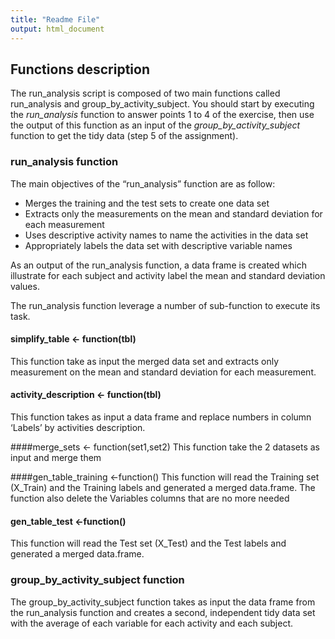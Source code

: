 ```yaml
---
title: "Readme File"
output: html_document
---
```

## Functions description
The run_analysis script is composed of two main functions called run_analysis and group_by_activity_subject. 
You should start by executing the *run_analysis* function to answer points 1 to 4 of the exercise, then use the output of this function as an input of the *group_by_activity_subject* function to get the tidy data (step 5 of the assignment).

### run_analysis function
The main objectives of the “run_analysis” function are as follow:

* Merges the training and the test sets to create one data set
* Extracts only the measurements on the mean and standard deviation for each measurement
* Uses descriptive activity names to name the activities in the data set
* Appropriately labels the data set with descriptive variable names

As an output of the run_analysis function, a data frame is created which illustrate for each subject and activity label the mean and standard deviation values.

The run_analysis function leverage a number of sub-function to execute its task.

#### simplify_table <- function(tbl)
This function take as input the merged data set and extracts only measurement on the mean
and standard deviation for each measurement.
 
#### activity_description <- function(tbl)
This function takes as input a data frame and replace numbers in column 'Labels' by activities description.

####merge_sets <- function(set1,set2)
This function take the 2 datasets as input and merge them

####gen_table_training <-function()
This function will read the Training set (X_Train) and the Training labels and generated a merged data.frame. The function also delete the Variables columns that are no more needed

#### gen_table_test <-function()
This function will read the Test set (X_Test) and the Test labels and generated a merged data.frame.


### group_by_activity_subject function
The group_by_activity_subject function takes as input the data frame from the run_analysis function and creates a second, independent tidy data set with the average of each variable for each activity and each subject.

